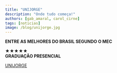 ```yaml
---
title: "UNIJORGE"
description: "Onde tudo começa!"
authors: [gab_amaral, carol_cirne]
tags: [noticias]
image: /blog/unijorge.jpg
---
```


**ENTRE AS MELHORES DO BRASIL SEGUNDO O MEC**

★★★★★  
**GRADUAÇÃO PRESENCIAL**

[UNIJORGE](https://www.instagram.com/p/DJScbfAxO-Q/?igsh=ajVrcWp6a3FhcGNk)
